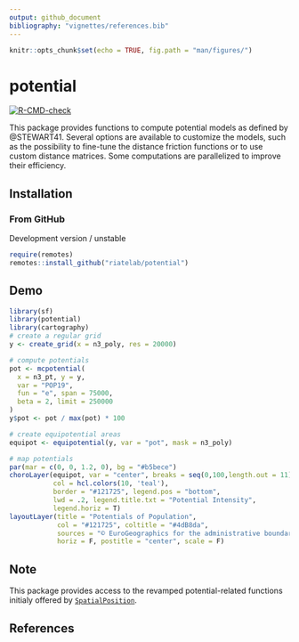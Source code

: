 ```yaml
---
output: github_document
bibliography: "vignettes/references.bib"
---
```



```r
knitr::opts_chunk$set(echo = TRUE, fig.path = "man/figures/")
```



# potential

[![R-CMD-check](https://github.com/riatelab/potential/workflows/R-CMD-check/badge.svg)](https://github.com/riatelab/potential/actions)


This package provides functions to compute potential models as
defined by @STEWART41. Several options
are available to customize the models, such as the possibility to fine-tune
the distance friction functions or to use custom distance matrices. Some
computations are parallelized to improve their efficiency.


## Installation

### From GitHub
Development version / unstable

```r
require(remotes)
remotes::install_github("riatelab/potential")
```

## Demo


```r
library(sf)
library(potential)
library(cartography)
# create a regular grid
y <- create_grid(x = n3_poly, res = 20000)

# compute potentials
pot <- mcpotential(
  x = n3_pt, y = y,
  var = "POP19",
  fun = "e", span = 75000,
  beta = 2, limit = 250000
)
y$pot <- pot / max(pot) * 100

# create equipotential areas
equipot <- equipotential(y, var = "pot", mask = n3_poly)

# map potentials
par(mar = c(0, 0, 1.2, 0), bg = "#b5bece")
choroLayer(equipot, var = "center", breaks = seq(0,100,length.out = 11), 
           col = hcl.colors(10, 'teal'),
           border = "#121725", legend.pos = "bottom", 
           lwd = .2, legend.title.txt = "Potential Intensity",
           legend.horiz = T)
layoutLayer(title = "Potentials of Population", 
            col = "#121725", coltitle = "#4dB8da",
            sources = "© EuroGeographics for the administrative boundaries and © Eurostat for data",
            horiz = F, postitle = "center", scale = F)
```



## Note

This package provides access to the revamped potential-related functions 
initialy offered by 
[`SpatialPosition`](https://CRAN.R-project.org/package=SpatialPosition).

## References









